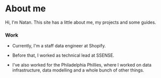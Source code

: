 # About me

Hi, I'm Natan. This site has a little about me, my projects and some guides.

### Work

- Currently, I'm a staff data engineer at Shopify.

- Before that, I worked as technical lead at SSENSE.

- I've also worked for the Philadelphia Phillies, where I worked on data infrastructure, data modelling and a whole bunch of other things.
